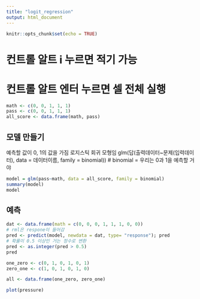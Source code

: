 ```yaml
---
title: "logit_regression"
output: html_document
---
```


```r
knitr::opts_chunk$set(echo = TRUE)
```
# 컨트롤 알트 i 누르면 적기 가능
# 컨트롤 알트 엔터 누르면 셀 전체 실행
```r
math <- c(0, 0, 1, 1, 1)
pass <- c(0, 0, 1, 1, 1)
all_score <- data.frame(math, pass)

```
## 모델 만들기
예측할 값이 0, 1의 값을 가짐
로지스틱 회귀 모형임
glm(답(출력데이터~문제(입력데이터), data = 데이터이름, family = binomial))
# binomial = 우리는 0과 1을 예측할 거야
```r
model = glm(pass~math, data = all_score, family = binomial)
summary(model)
model
```
## 예측
```r
dat <- data.frame(math = c(0, 0, 0, 1, 1, 1, 0, 0))
# rml은 respone이 들어감
pred <- predict(model, newdata = dat, type= "response"); pred
# 확률이 0.5 이상인 거는 정수로 변환
pred <- as.integer(pred > 0.5)
pred
```



```r
one_zero <- c(0, 1, 0, 1, 0, 1)
zero_one <- c(1, 0, 1, 0, 1, 0)

all <- data.frame(one_zero, zero_one)
```


```r
plot(pressure)
```

